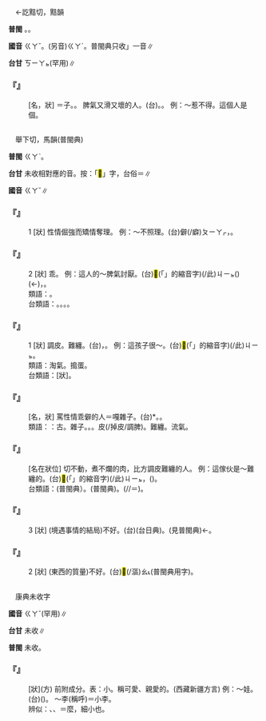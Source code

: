 
=={{ruby|嘎|ㄍㄚˇ}}==

　←訖黠切，黠韻{{ruby|＝|ㄍㄚ}}

'''普閩''' {{ruby|(文)|ㄍㄚㆵ}}。{{ruby|(白)|ㄍㄚㆷ}}。

'''國音''' <rt>ㄍㄚˇ</rt>。(另音)<rt>ㄍㄚˊ</rt>{{ruby|。|ㄍㄚ}}。普閩典只收{{ruby|「|ㄍㄚ}}」一音∥

'''台甘''' <rt>ㄎㄧㄚㆵ</rt>(罕用)∥

    

==='''『{{ruby|嘎|ㄍㄚˇ}}{{ruby|子|·ㄗˇ}}』'''===
: [名，狀] ＝{{ruby|<mark>&#xffb73;</mark>|ㄍㄚˇ}}子。{{ruby|嘎|ㄍㄚˇ}}{{ruby|雜|ㄗㄚˊ}}{{ruby|子|·ㄗˇ}}。 脾氣又滑又壞的人。(台){{ruby|鱸|ㄌㆦˊ}}{{ruby|鰻|ㄇㄨㄚˊ}}。{{ruby|孽|ㆣㄧㄚㆵ ͘}}{{ruby|精|ㄒㄧㄠˊ}}{{ruby|<mark>&#xffb51;</mark>|ㆣㄧㄣˋ}}{{ruby|仔|ㄚ}}。 例：～惹不得。這個人是個{{ruby|嘎|ㄍㄚˇ}}{{ruby|雜|ㄗㄚˊ}}{{ruby|子|·ㄗˇ}}。
    

=={{ruby|<mark>&#xffb73;</mark>|ㄍㄚˇ}}==

　舉下切，馬韻(普閩典)

'''普閩''' <rt>ㄍㄚˋ</rt>。

'''台甘''' 未收相對應的音。按：「<mark>&#xffb73;</mark>」字，台俗＝{{ruby|<mark>&#xffb72;</mark>|ㄌㄢ˫}}∥

'''國音''' <rt>ㄍㄚˇ</rt>∥

    

==='''『{{ruby|<mark>&#xffb73;</mark>|ㄍㄚˇ}}{{ruby|古|ㄍㄨˇ}}』'''===
:1  [狀] 性情倔強而矯情奪理。 例：～不照理。(台){{ruby|乖|ㄍㄨㄞ˫}}僻(/癖)<rt>ㄆㄧㄚㆷ</rt>{{ruby|性|ㄒㄧㄥ˪}}{{ruby|情|ㄐㄧㄥˊ}}{{ruby|躗|ㄍㄨㄞ˫}}{{ruby|咼|ㄍㄜ}}，{{ruby|無|ㆠㄜˊ}}{{ruby|照|ㄐㄧㄠ˪}}{{ruby|理|ㄌㄧˋ}}{{ruby|氣|ㄎㄧ˪}}。
    

==='''『{{ruby|<mark>&#xffb73;</mark>|ㄍㄚˇ}}』'''===
:2  [狀] 乖{{ruby|僻|ㄆㄧˋ}}。 例：這人的～脾氣討厭。(台)<mark>&#xffb50;</mark>(「{{ruby|此|ㄐㄧˋ}}{{ruby|一|ㄐㄧㆵ ͘}}」的縮音字)(/此)<rt>ㄐㄧㆵ</rt>{{ruby|個|ㆤˊ}}{{ruby|人|ㄌㄤˊ}}({{ruby|丌|ㆤ}}){{ruby|鼻|ㄆㆪ˫}}(←{{ruby|脾|ㄅㄧˊ}}){{ruby|氣|ㄎㄧ˪}}{{ruby|真|ㄐㄧㄣ}}{{ruby|<mark>&#xffcda;</mark>|ㆠㄞˋ}}，{{ruby|<mark>&#xffb5d;</mark>|ㆣㆤˊ}}{{ruby|人|·ㄌㄤˊ}}。
:類語：{{ruby|<mark>&#xffb73;</mark>|ㄍㄚˇ}}{{ruby|古|·ㄍㄨ}}。
:
:台類語：{{ruby|乖|ㄍㄨㄞ˫}}。{{ruby|狡|ㄍㄠˋ}}{{ruby|獪|ㄍㄨㄞ˪}}。{{ruby|偏|ㄆㄧㄢ}}{{ruby|僵|ㄍㄧㆲ˫}}。{{ruby|<mark>&#xffc54;</mark>|ㄍㄤ˪}}。
:
    

==='''『{{ruby|<mark>&#xffb73;</mark>|ㄍㄚˇ}}』'''===
:1  [狀] 調皮。難纏。(台){{ruby|作|ㄗㆦㆶ}}{{ruby|孽|ㆣㄧㄚㆵ ͘}}，{{ruby|歹|ㄆㄞˋ/ㄆㆮˋ}}{{ruby|剃|ㄊㄧ˪}}{{ruby|頭|ㄊㄠˊ}}。 例：這孩子很～。(台)<mark>&#xffb50;</mark>(「{{ruby|此|ㄐㄧˋ}}{{ruby|一|ㄐㄧㆵ ͘}}」的縮音字)(/此)<rt>ㄐㄧㆵ</rt>{{ruby|個|ㆤˊ}}{{ruby|→|ㄌㆤˊ}}{{ruby|<mark>&#xffb51;</mark>|ㆣㄧㄣˋ}}{{ruby|仔|ㄚ}}{{ruby|真|ㄐㄧㄣ}}{{ruby|作|ㄗㆦㆶ}}{{ruby|孽|ㆣㄧㄚㆵ ͘}}。
:類語：淘氣。搗蛋。
:
:台類語：{{ruby|手|ㄑㄧㄨˋ}}{{ruby|銃|ㄑㄧㄥ˪}}[狀]。
:
    

==='''『{{ruby|<mark>&#xffb73;</mark>|ㄍㄚˇ}}{{ruby|雜|ㄗㄚˊ}}{{ruby|子|·ㄗˇ}}』'''===
: [名，狀] 罵性情乖僻的人＝嘎雜子。(台){{ruby|作|ㄗㆦㆶ}}{{ruby|孽|ㆣㄧㄚㆵ}}{{ruby|<mark>&#xffc7d;</mark>|ㄒㄧㄠˊ}}*{{ruby|丌|ㆤ}}。{{ruby|鱸|ㄌㆦˊ}}{{ruby|鰻|ㄇㄨㄚˊ}}{{ruby|<mark>&#xffdc4;</mark>|ㄘㄨㆩ˫}}。
:類語：{{ruby|<mark>&#xffb73;</mark>|ㄍㄚˇ}}：{{ruby|<mark>&#xffb73;</mark>|ㄍㄚˇ}}古。{{ruby|<mark>&#xffb73;</mark>|ㄍㄚˇ}}雜子。{{ruby|倔|ㄐㄩㄝˊ}}{{ruby|僵|ㄐㄧㄤˋ}}。{{ruby|乖|ㄍㄨㄞ}}{{ruby|僻|ㄆㄧˋ}}。{{ruby|調|ㄉㄧㄠˋ/ㄊㄧㄠˊ}}皮(/掉皮/調脾)。難纏。{{ruby|溜|ㄌㄧㄡ}}{{ruby|哩|ㄌㄧ}}流氣。
:
    

==='''『{{ruby|<mark>&#xffb73;</mark>|ㄍㄚˇ}}{{ruby|啦|ㄌㄚ}}{{ruby|肉|ㄖㄡˋ}}』'''===
: [名在狀位] 切不動，煮不爛的肉，比方調皮難纏的人。 例：這傢伙是～難纏的。(台)<mark>&#xffb50;</mark>(「{{ruby|此|ㄐㄧˋ}}{{ruby|一|ㄐㄧㆵ ͘}}」的縮音字)(/此)<rt>ㄐㄧㆵ</rt>{{ruby|個|ㆤˊ}}{{ruby|人|ㄌㄤˊ}}{{ruby|是|ㄒㄧ˫}}{{ruby|韌|ㄌㄨㄣ˫}}{{ruby|皮|ㄆㄨㆤˊ/ㄆㆤˊ}}{{ruby|五|ㆣㆦ˫}}{{ruby|仔|ㄚ}}，({{ruby|真|ㄐㄧㄣ}}{{ruby|硬|ㄫㄧ˫/ㄫㆤ˫}}{{ruby|斗|ㄉㄠˋ}}){{ruby|歹|ㄆㆮˋ}}{{ruby|剃|ㄊㄧ˪}}{{ruby|頭|ㄊㄠˊ}}。
:台類語：{{ruby|躗|ㄍㄨㄞ˫}}{{ruby|咼|ㄍㄜ}}(普閩典）。{{ruby|漚|ㄠ˪}}(普閩典)。{{ruby|<mark>&#xffbd2;</mark>|ㄠ˪}}(/{{ruby|陋|ㄌㆦ˫}}{{ruby|絕|ㄗㆤㆷ ͘}}/{{ruby|陋|ㄌㆦ˫}}{{ruby|<mark>&#xf90fb;</mark>|ㄗㆤㆷ ͘}}＝{{ruby|陋|ㄌㆦ˫}}{{ruby|災|ㄗㄞ/ㄗㆤ}})。
:
    

==='''『{{ruby|<mark>&#xffb73;</mark>|ㄍㄚˇ}}{{ruby|古|ㄍㄨˇ}}』'''===
:3  [狀] (境遇事情的結局)不好。(台){{ruby|露|ㄌㆦ˫}}{{ruby|渣|ㄗㆤ}}(台日典)。{{ruby|陋|ㄌㆦ˫}}{{ruby|絕|ㄗㆤㆷ ͘}}(見普閩典)←{{ruby|邏|ㄌㄜ˫}}{{ruby|齋|ㄗㆤ}}。
    

==='''『{{ruby|<mark>&#xffb73;</mark>|ㄍㄚˇ}}{{ruby|古|ㄍㄨˇ}}』'''===
:2  [狀] (東西的質量)不好。(台)<mark>&#xffbd2;</mark>(/漚)<rt>ㄠ˪</rt>(普閩典用字)。
    

=={{ruby|<mark>&#xf9c4f;</mark>|ㄍㄚˇ}}==

　康典未收字

'''國音''' <rt>ㄍㄚˇ</rt>(罕用)∥

'''台甘''' 未收∥

'''普閩''' 未收。

    

==='''『{{ruby|<mark>&#xf9c4f;</mark>|ㄍㄚˇ}}』'''===
: [狀](方) 前附成分。表：小。稱可愛、親愛的。(西藏新疆方言) 例：～娃。(台){{ruby|幼|ㄧㄨ˪}}({{ruby|細|ㄙㄨㆤ˪/ㄙㆤ˪}}{{ruby|漢|ㄏㄢ˪}}){{ruby|嬰|ㆪ}}{{ruby|仔|ㄚ}}。 ～李(稱呼)＝小李。
:辨似：{{ruby|<mark>&#xf9c50;</mark>|ㄍㄚˊ}}、{{ruby|<mark>&#xf9c4f;</mark>|ㄍㄚˇ}}、{{ruby|<mark>&#xf947b;</mark>|ㄇㄛˇ}}＝麼，細小也。
:
    

